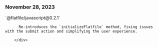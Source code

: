 ### November 28, 2023
<div style={{ display: "table", width: "auto" }}>

  <div style={{ display: "table-row", width: "auto" }}>
      <Snippet file="chips/wrappers.mdx" />
        <div style={{ float: "left", display: "table-column", paddingLeft: "30px", width: "calc(80% - 30px)" }}>
          `@flatfile/javascript@0.2.1`

          Re-introduces the `initializeFlatfile` method, fixing issues with the submit action and simplifying the user experience.

        </div>
  </div>

</div>

##